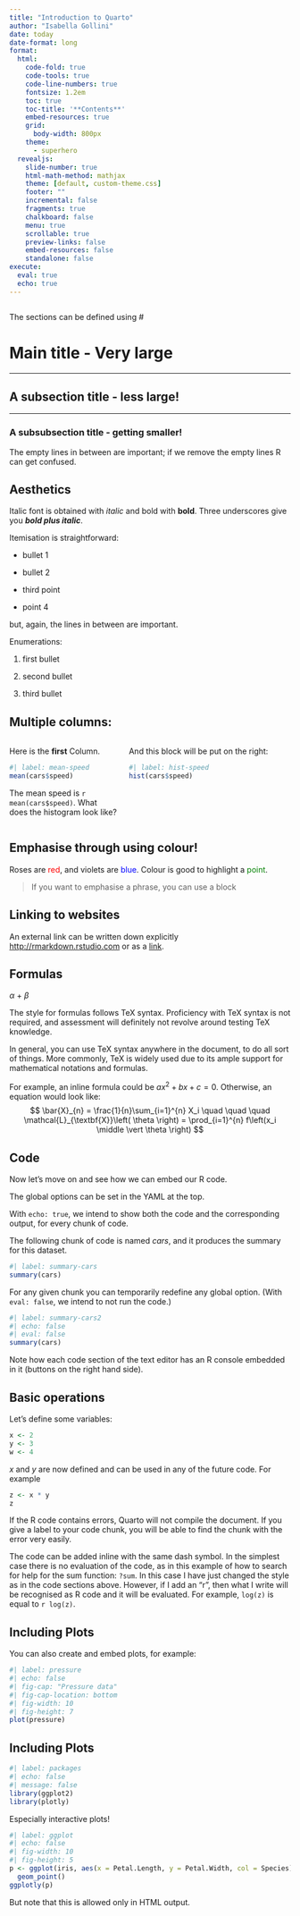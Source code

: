 ```yaml
---
title: "Introduction to Quarto"
author: "Isabella Gollini"
date: today
date-format: long
format:
  html:
    code-fold: true
    code-tools: true
    code-line-numbers: true
    fontsize: 1.2em
    toc: true
    toc-title: '**Contents**'
    embed-resources: true
    grid:
      body-width: 800px
    theme: 
      - superhero
  revealjs: 
    slide-number: true
    html-math-method: mathjax
    theme: [default, custom-theme.css]
    footer: ""
    incremental: false
    fragments: true
    chalkboard: false
    menu: true
    scrollable: true
    preview-links: false
    embed-resources: false
    standalone: false       
execute: 
  eval: true
  echo: true
---
```


```r

```

The sections can be defined using \#

# Main title - Very large

------------------------------------------------------------------------

## A subsection title - less large!

------------------------------------------------------------------------

### A subsubsection title - getting smaller!

The empty lines in between are important; if we remove the empty lines R can get confused.

## Aesthetics

Italic font is obtained with *italic* and bold with **bold**. Three underscores give you ***bold plus italic***.

Itemisation is straightforward:

-   bullet 1

-   bullet 2

-   third point

-   point 4

but, again, the lines in between are important.

Enumerations:

1.  first bullet

2.  second bullet

3.  third bullet

\newpage

## Multiple columns:

::: columns
::: {.column width="40%"}
Here is the **first** Column.

```r
#| label: mean-speed
mean(cars$speed)
```

The mean speed is `r mean(cars$speed)`. What does the histogram look like?
:::

::: {.column width="60%"}
And this block will be put on the right:

```r
#| label: hist-speed
hist(cars$speed)
```
:::
:::

\newpage

## Emphasise through using colour!

Roses are [red]{style="color: red;"}, and violets are [blue]{style="color: blue;"}. Colour is good to highlight a [point]{style="color: green;"}.

> If you want to emphasise a phrase, you can use a block

## Linking to websites

An external link can be written down explicitly <http://rmarkdown.rstudio.com> or as a [link](http://rmarkdown.rstudio.com).

## Formulas

$\alpha$ + $\beta$

The style for formulas follows TeX syntax. Proficiency with TeX syntax is not required, and assessment will definitely not revolve around testing TeX knowledge.

In general, you can use TeX syntax anywhere in the document, to do all sort of things. More commonly, TeX is widely used due to its ample support for mathematical notations and formulas.

For example, an inline formula could be $ax^2 + bx + c = 0$. Otherwise, an equation would look like: $$
\bar{X}_{n} = \frac{1}{n}\sum_{i=1}^{n} X_i 
\quad \quad \quad
\mathcal{L}_{\textbf{X}}\left( \theta \right) = \prod_{i=1}^{n} f\left(x_i \middle \vert \theta \right)
$$

## Code

Now let's move on and see how we can embed our R code.

The global options can be set in the YAML at the top.

With `echo: true`, we intend to show both the code and the corresponding output, for every chunk of code.

The following chunk of code is named *cars*, and it produces the summary for this dataset.

```r
#| label: summary-cars
summary(cars)
```

For any given chunk you can temporarily redefine any global option. (With `eval: false`, we intend to not run the code.)

```r
#| label: summary-cars2
#| echo: false
#| eval: false
summary(cars)
```

Note how each code section of the text editor has an R console embedded in it (buttons on the right hand side).

## Basic operations

Let's define some variables:

```r
x <- 2
y <- 3
w <- 4
```

$x$ and $y$ are now defined and can be used in any of the future code. For example

```r
z <- x * y
z
```

If the R code contains errors, Quarto will not compile the document. If you give a label to your code chunk, you will be able to find the chunk with the error very easily.

The code can be added inline with the same dash symbol. In the simplest case there is no evaluation of the code, as in this example of how to search for help for the sum function: `?sum`. In this case I have just changed the style as in the code sections above. However, if I add an "r", then what I write will be recognised as R code and it will be evaluated. For example, `log(z)` is equal to `r log(z)`.

## Including Plots

You can also create and embed plots, for example:

```r
#| label: pressure
#| echo: false
#| fig-cap: "Pressure data"
#| fig-cap-location: bottom
#| fig-width: 10
#| fig-height: 7
plot(pressure)
```

## Including Plots

```r
#| label: packages
#| echo: false
#| message: false
library(ggplot2)
library(plotly)
```

Especially interactive plots!

```r
#| label: ggplot
#| echo: false
#| fig-width: 10
#| fig-height: 5
p <- ggplot(iris, aes(x = Petal.Length, y = Petal.Width, col = Species)) + 
  geom_point()
ggplotly(p)
```

But note that this is allowed only in HTML output.
